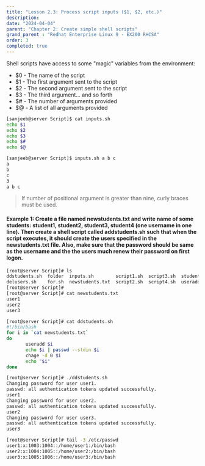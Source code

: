 ```yaml
---
title: "Lesson 2.3: Process script inputs ($1, $2, etc.)"
description:
date: "2024-04-04"
parent: "Chapter 2: Create simple shell scripts"
grand_parent : "Redhat Enterprise Linux 9 - EX200 RHCSA"
order: 3
completed: true
---
```

Shell scripts have access to some "magic" variables from the environment:

- $0 - The name of the script
- $1 - The first argument sent to the script
- $2 - The second argument sent to the script
- $3 - The third argument... and so forth
- $# - The number of arguments provided
- $@ - A list of all arguments provided

```bash 
[sanjeeb@server Script]$ cat inputs.sh 
echo $1
echo $2
echo $3 
echo $#
echo $@

[sanjeeb@server Script]$ inputs.sh a b c 
a
b
c
3
a b c
```

> If number of positional argument is greater than nine, curly braces must be used.

#### Example 1: Create a file named newstudents.txt and write name of some students: student1, student2, student3, student4 (one username in one line). Then create a shell script called addstudents.sh such that when the script executes, it should create the users specified in the newstudents.txt file. Also, make sure that the password should be same as the username and the the users much renew their password on first logon.  
```bash 
[root@server Script]# ls
ddstudents.sh  folder  inputs.sh        script1.sh  script3.sh  student.sh  while.sh
delusers.sh    for.sh  newstudents.txt  script2.sh  script4.sh  useradd
[root@server Script]# 
[root@server Script]# cat newstudents.txt 
user1
user2
user3

[root@server Script]# cat ddstudents.sh 
#!/bin/bash
for i in `cat newstudents.txt`
do
       useradd $i
       echo $i | passwd --stdin $i
       chage -d 0 $i
       echo "$i"
done

[root@server Script]# ./ddstudents.sh 
Changing password for user user1.
passwd: all authentication tokens updated successfully.
user1
Changing password for user user2.
passwd: all authentication tokens updated successfully.
user2
Changing password for user user3.
passwd: all authentication tokens updated successfully.
user3

[root@server Script]# tail -3 /etc/passwd
user1:x:1003:1004::/home/user1:/bin/bash
user2:x:1004:1005::/home/user2:/bin/bash
user3:x:1005:1006::/home/user3:/bin/bash

```

